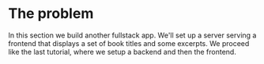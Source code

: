 # The problem

In this section we build another fullstack app. We'll set up a
server serving a frontend that displays a set of book titles and
some excerpts. We proceed like the last tutorial, where we setup
a backend and then the frontend.
